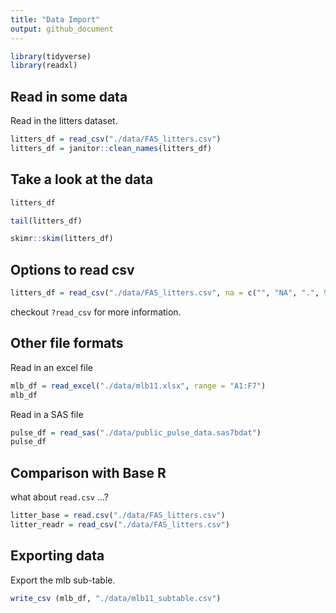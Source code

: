 ```yaml
---
title: "Data Import"
output: github_document
---
```


```r
library(tidyverse)
library(readxl)
```

## Read in some data


Read in the litters dataset.

```r
litters_df = read_csv("./data/FAS_litters.csv")
litters_df = janitor::clean_names(litters_df)
```

## Take a look at the data

```r
litters_df
```

```r
tail(litters_df)
```


```r
skimr::skim(litters_df)
```


## Options to read csv


```r
litters_df = read_csv("./data/FAS_litters.csv", na = c("", "NA", ".", 999))
```

checkout `?read_csv` for more information.


## Other file formats

Read in an excel file


```r
mlb_df = read_excel("./data/mlb11.xlsx", range = "A1:F7")
mlb_df
```

Read in a SAS file


```r
pulse_df = read_sas("./data/public_pulse_data.sas7bdat")
pulse_df
```


## Comparison with Base R

what about `read.csv` ...?

```r
litter_base = read.csv("./data/FAS_litters.csv")
litter_readr = read_csv("./data/FAS_litters.csv")
```


## Exporting data

Export the mlb sub-table.


```r
write_csv (mlb_df, "./data/mlb11_subtable.csv")
```








